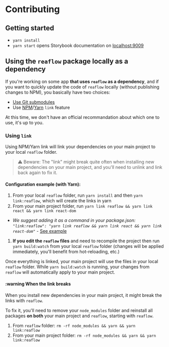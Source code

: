 
<Meta title="Docs/Contributing" />

# Contributing

## Getting started

- `yarn install`
- `yarn start` opens Storybook documentation on [localhost:9009](http://localhost:9009)

## Using the `reaflow` package locally as a dependency

If you're working on some app **that uses `reaflow` as a dependency**, and if you want to quickly update the code of `reaflow` locally (without publishing changes to NPM), you basically have two choices:
- [Use Git submodules](https://git-scm.com/book/en/v2/Git-Tools-Submodules)
- Use [NPM](https://docs.npmjs.com/cli/v6/commands/npm-link)/[Yarn](https://classic.yarnpkg.com/en/docs/cli/link/) `link` feature

At this time, we don't have an official recommandation about which one to use, it's up to you.

### Using `link`

Using NPM/Yarn link will link your dependencies on your main project to your local `reaflow` folder.

> :warning: Beware: The "link" might break quite often when installing new dependencies on your main project, and you'll need to unlink and link back again to fix it.

#### Configuration example (with Yarn):

1. From your local `reaflow` folder, run `yarn install` and then `yarn link:reaflow`, which will create the links in yarn
1. From your main project folder, run `yarn link reaflow && yarn link react && yarn link react-dom`
  - _We suggest adding it as a command in your package.json: `"link:reaflow": "yarn link reaflow && yarn link react && yarn link react-dom"`_ - [See example](https://github.com/Vadorequest/poc-nextjs-reaflow/blob/cf8499008c4b70946d82803741401fac48264a5b/package.json#L8)
1. **If you edit the `reaflow` files** and need to recompile the project then run `yarn build:watch` from your local `reaflow` folder (changes will be applied immediately, you'll benefit from hot-reloading, etc.)

Once everything is linked, your main project will use the files in your local `reaflow` folder.
While `yarn build:watch` is running, your changes from `reaflow` will automatically apply to your main project.

#### :warning When the link breaks

When you install new dependencies in your main project, it might break the links with `reaflow`.

To fix it, you'll need to remove your `node_modules` folder and reinstall all packages **on both** your main project and `reaflow`, starting with `reaflow`.
1. From `reaflow` folder: `rm -rf node_modules && yarn && yarn link:reaflow`
1. From your main project folder: `rm -rf node_modules && yarn && yarn link:reaflow`
